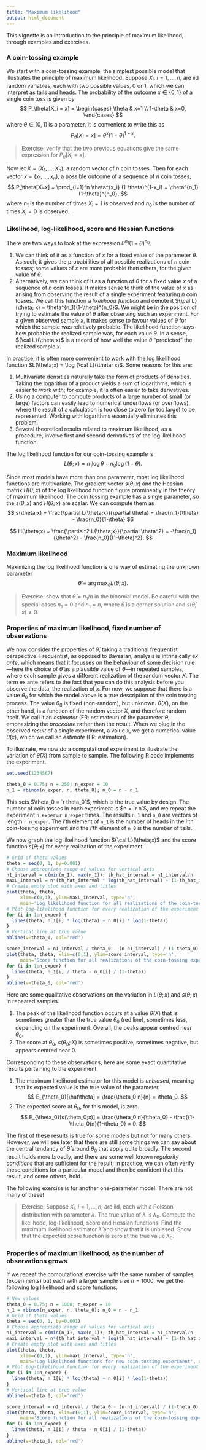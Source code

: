 ```yaml
---
title: "Maximum likelihood"
output: html_document
---
```


This vignette is an introduction to the principle of maximum likelihood, through examples and exercises.

### A coin-tossing example

We start with a coin-tossing example, the simplest possible model that illustrates the principle of maximum likelihood.
Suppose $X_i$, $i=1,\ldots,n$, are iid random variables, each with two possible values, 0 or 1, which we can interpret as tails and heads.
The probability of the outcome $x \in \{0,1\}$ of a single coin toss is given by
$$ P_\theta[X_i = x] = \begin{cases} \theta & x=1 \\ 1-\theta & x=0, \end{cases} $$
where $\theta \in [0,1]$ is a parameter.
It is convenient to write this as $$ P_\theta[X_i = x] = \theta^x (1-\theta)^{1-x}. $$

> Exercise: verify that the two previous equations give the same expression for $P_\theta[X_i = x]$.

Now let $X = (X_1,\ldots,X_n)$, a random vector of $n$ coin tosses. Then for each vector $x=(x_1,\ldots,x_n)$, a possible outcome of a sequence of $n$ coin tosses,
$$ P_\theta[X=x] = \prod_{i=1}^n \theta^{x_i} (1-\theta)^{1-x_i} = \theta^{n_1}(1-\theta)^{n_0}, $$
where $n_1$ is the number of times $X_i = 1$ is observed and $n_0$ is the number of times $X_i = 0$ is observed.

### Likelihood, log-likelihood, score and Hessian functions

There are two ways to look at the expression $\theta^{n_1}(1-\theta)^{n_0}$.

1. We can think of it as a function of $x$ for a fixed value of the parameter $\theta$.
As such, it gives the probabilities of all possible realizations of $n$ coin tosses; some values of $x$ are more probable than others, for the given value of $\theta$.
2. Alternatively, we can think of it as a function of $\theta$ for a fixed value $x$ of a sequence of $n$ coin tosses. It makes sense to think of the value of $x$ as arising from observing the result of a single experiment featuring $n$ coin tosses. We call this function a *likelihood function* and denote it ${\cal L}(\theta; x) = \theta^{n_1}(1-\theta)^{n_0}$.
We might be in the position of trying to estimate the value of $\theta$ after observing such an experiment.
For a given observed sample $x$, it makes sense to favour values of $\theta$ for which the sample was relatively probable.
The likelihood function says how probable the realized sample was, for each value $\theta$. In a sense, ${\cal L}(\theta;x)$ is a record of how well the value $\theta$ "predicted" the realized sample $x$.

In practice, it is often more convenient to work with the log likelihood function $L(\theta;x) = \log {\cal L}(\theta; x)$. Some reasons for this are:

1. Multivariate densities naturally take the form of products of densities. Taking the logarithm of a product yields a sum of logarithms, which is easier to work with; for example, it is often easier to take derivatives.
1. Using a computer to compute products of a large number of small (or large) factors can easily lead to numerical underflows (or overflows), where the result of a calculation is too close to zero (or too large) to be represented. Working with logarithms essentially eliminates this problem.
1. Several theoretical results related to maximum likelihood, as a procedure, involve first and second derivatives of the log likelihood function.

The log likelihood function for our coin-tossing example is
$$ L(\theta;x) = n_1 \log \theta + n_0 \log (1-\theta). $$

Since most models have more than one parameter, most log likelihood functions are multivariate.
The gradient vector $s(\theta;x)$ and the Hessian matrix $H(\theta;x)$ of the log likelihood function figure prominently in the theory of maximum likelihood.
The coin tossing example has a single parameter, so the $s(\theta;x)$ and $H(\theta;x)$ are scalar.
We can compute them as
$$ s(\theta;x) = \frac{\partial L(\theta;x)}{\partial \theta} = \frac{n_1}{\theta} - \frac{n_0}{1-\theta} $$

$$ H(\theta;x) = \frac{\partial^2 L(\theta;x)}{\partial \theta^2} = -\frac{n_1}{\theta^2} - \frac{n_0}{(1-\theta)^2}. $$

### Maximum likelihood

Maximizing the log likelihood function is one way of estimating the unknown parameter
$$ \hat\theta \equiv \arg\max_\theta L(\theta;x). $$

> Exercise: show that $\hat\theta = n_1/n$ in the binomial model. Be careful with the special cases $n_1=0$ and $n_1=n$, where $\hat\theta$ is a corner solution and $s(\hat\theta;x) \neq 0$.

### Properties of maximum likelihood, fixed number of observations

We now consider the properties of $\hat\theta$, taking a traditional frequentist perspective.
Frequentist, as opposed to Bayesian, analysis is intrinsically *ex ante*, which means that it focusses on the behaviour of some decision rule---here the choice of $\hat\theta$ as a plausible value of $\theta$---in repeated samples, where each sample gives a different realization of the random vector $X$.
The term ex ante refers to the fact that you can do this analysis before you observe the data, the realization of $x$.
For now, we suppose that there is a value $\theta_0$ for which the model above is a true description of the coin tossing process.
The value $\theta_0$ is fixed (non-random), but unknown.
$\hat\theta(X)$, on the other hand, is a function of the random vector $X$, and therefore random itself.
We call it an *estimator* (FR: estimateur) of the parameter $\theta$, emphasizing the *procedure* rather than the result.
When we plug in the observed *result* of a single experiment, a value $x$, we get a numerical value $\hat\theta(x)$, which we call an *estimate* (FR: estimation).

To illustrate, we now do a computational experiment to illustrate the variation of $\hat\theta(X)$ from sample to sample.
The following R code implements the experiment.
```r
set.seed(1234567)
```
```r
theta_0 = 0.75; n = 250; n_exper = 10
n_1 = rbinom(n_exper, n, theta_0); n_0 = n - n_1
```
This sets $\theta_0 = `r theta_0`$, which is the true value by design.
The number of coin tosses in each experiment is $n = `r n`$, and we repeat the experiment `n_exper`=`r n_exper` times.
The results `n_1` and `n_0` are vectors of length `r n_exper`.
The $i$'th element of `n_1` is the number of heads in the $i$'th coin-tossing experiment and the $i$'th element of `n_0` is the number of tails.

We now graph the log likelihood function ${\cal L}(\theta;x)$ and the score function $s(\theta;x)$ for every realization of the experiment.
```r
# Grid of theta values
theta = seq(0, 1, by=0.001)
# Choose appropriate range of values for vertical axis
n1_interval = c(min(n_1), max(n_1)); th_hat_interval = n1_interval/n
maxL_interval = n*(th_hat_interval * log(th_hat_interval) + (1-th_hat_interval) * log(1-th_hat_interval))
# Create empty plot with axes and titles
plot(theta, theta,
     xlim=c(0,1), ylim=maxL_interval, type='n',
     main='Log likelihood function for all realizations of the coin-tossing experiment', xlab='theta', ylab='Log likelihood')
# Plot log-likelihood function for every realization of the experiment
for (i in 1:n_exper) {
  lines(theta, n_1[i] * log(theta) + n_0[i] * log(1-theta))
}
# Vertical line at true value
abline(v=theta_0, col='red')
```

```r
score_interval = n1_interval / theta_0 - (n-n1_interval) / (1-theta_0)
plot(theta, theta, xlim=c(0,1), ylim=score_interval, type='n',
     main='Score function for all realizations of the coin-tossing experiment', xlab='theta', ylab='Score')
for (i in 1:n_exper) {
  lines(theta, n_1[i] / theta - n_0[i] / (1-theta))
}
abline(v=theta_0, col='red')
```

Here are some qualitative observations on the variation in $L(\theta;x)$ and $s(\theta;x)$ in repeated samples.

1. The peak of the likelihood function occurs at a value $\hat\theta(X)$ that is sometimes greater than the true value $\theta_0$ (red line), sometimes less, depending on the experiment. Overall, the peaks appear centred near $\theta_0$.
1. The score at $\theta_0$, $s(\theta_0;X)$ is sometimes positive, sometimes negative, but appears centred near 0.

Corresponding to these observations, here are some exact quantitative results pertaining to the experiment.

1. The maximum likelihood estimator for this model is *unbiased*, meaning that its expected value is the true value of the parameter.
$$ E_{\theta_0}[\hat\theta] = \frac{\theta_0 n}{n} = \theta_0. $$
1. The expected score at $\theta_0$, for this model, is zero.
$$ E_{\theta_0}[s(\theta_0;x)] = \frac{\theta_0 n}{\theta_0} - \frac{(1-\theta_0)n}{1-\theta_0} = 0. $$

The first of these results is true for some models but not for many others.
However, we will see later that there are still some things we can say about the central tendancy of $\hat\theta$ around $\theta_0$ that apply quite broadly.
The second result holds more broadly, and there are some well known *regularity conditions* that are sufficient for the result; in practice, we can often verify these conditions for a particular model and then be confident that this result, and some others, hold.

The following exercise is for another one-parameter model. There are not many of these!

> Exercise: Suppose $X_i$, $i=1,\ldots,n$, are iid, each with a Poisson distribution with parameter $\lambda$. The true value of $\lambda$ is $\lambda_0$. Compute the likelihood, log-likelihood, score and Hessian functions. Find the maximum likelihood estimator $\hat\lambda$ and show that it is unbiased.
Show that the expected score function is zero at the true value $\lambda_0$.

### Properties of maximum likelihood, as the number of observations grows

If we repeat the computational exercise with the same number of samples (experiments) but each with a larger sample size $n=1000$, we get the following log likelihood and score functions.

```r
# New values
theta_0 = 0.75; n = 1000; n_exper = 10
n_1 = rbinom(n_exper, n, theta_0); n_0 = n - n_1
# Grid of theta values
theta = seq(0, 1, by=0.001)
# Choose appropriate range of values for vertical axis
n1_interval = c(min(n_1), max(n_1)); th_hat_interval = n1_interval/n
maxL_interval = n*(th_hat_interval * log(th_hat_interval) + (1-th_hat_interval) * log(1-th_hat_interval))
# Create empty plot with axes and titles
plot(theta, theta,
     xlim=c(0,1), ylim=maxL_interval, type='n',
     main='Log likelihood functions for new coin-tossing experiment', xlab='theta', ylab='Log likelihood')
# Plot log-likelihood function for every realization of the experiment
for (i in 1:n_exper) {
  lines(theta, n_1[i] * log(theta) + n_0[i] * log(1-theta))
}
# Vertical line at true value
abline(v=theta_0, col='red')

score_interval = n1_interval / theta_0 - (n-n1_interval) / (1-theta_0)
plot(theta, theta, xlim=c(0,1), ylim=score_interval, type='n',
     main='Score function for all realizations of the coin-tossing experiment', xlab='theta', ylab='Score')
for (i in 1:n_exper) {
  lines(theta, n_1[i] / theta - n_0[i] / (1-theta))
}
abline(v=theta_0, col='red')
```
